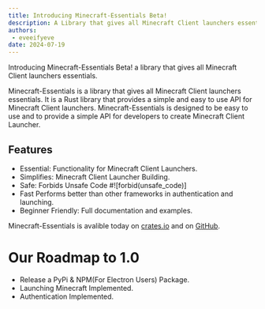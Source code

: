 ```yaml
---
title: Introducing Minecraft-Essentials Beta!
description: A Library that gives all Minecraft Client launchers essentials
authors:
 - eveeifyeve
date: 2024-07-19
---
```



Introducing Minecraft-Essentials Beta! a library that gives all Minecraft Client launchers essentials.

Minecraft-Essentials is a library that gives all Minecraft Client launchers essentials. It is a Rust library that provides a simple and easy to use API for Minecraft Client launchers. Minecraft-Essentials is designed to be easy to use and to provide a simple API for developers to create Minecraft Client Launcher.

## Features

- Essential: Functionality for Minecraft Client Launchers.
- Simplifies: Minecraft Client Launcher Building.
- Safe: Forbids Unsafe Code #![forbid(unsafe_code)]
- Fast Performs better than other frameworks in authentication and launching.
- Beginner Friendly: Full documentation and examples.

Minecraft-Essentials is avalible today on [crates.io](https://crates.io/crates/minecraft-essentials) and on [GitHub](https://github.com/minecraft-essentials/minecraft-essentials).



# Our Roadmap to 1.0 

- Release a PyPi & NPM(For Electron Users) Package.  
- Launching Minecraft Implemented.
- Authentication Implemented.



